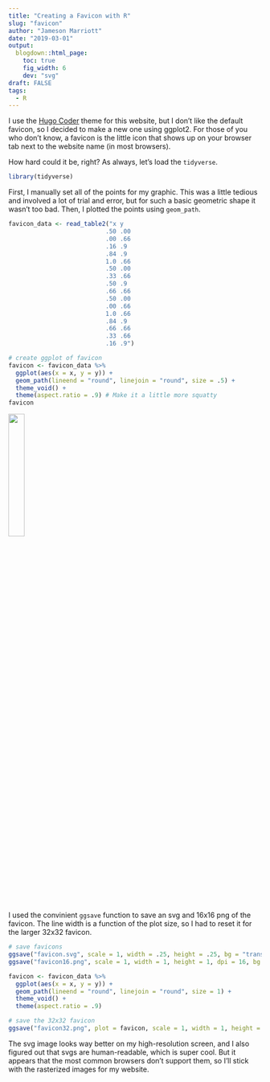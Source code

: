 ```yaml
---
title: "Creating a Favicon with R"
slug: "favicon"
author: "Jameson Marriott"
date: "2019-03-01"
output:
  blogdown::html_page:
    toc: true
    fig_width: 6
    dev: "svg"
draft: FALSE
tags:
  - R
---
```


I use the [Hugo Coder](https://github.com/luizdepra/hugo-coder) theme for this website, but I don't like the default favicon, so I decided to make a new one using ggplot2. For those of you who don't know, a favicon is the little icon that shows up on your browser tab next to the website name (in most browsers).

How hard could it be, right? As always, let's load the `tidyverse`.

```r
library(tidyverse)
```

First, I manually set all of the points for my graphic. This was a little tedious and involved a lot of trial and error, but for such a basic geometric shape it wasn't too bad. Then, I plotted the points using `geom_path`.

```r
favicon_data <- read_table2("x y
                           .50 .00
                           .00 .66
                           .16 .9
                           .84 .9
                           1.0 .66
                           .50 .00
                           .33 .66
                           .50 .9
                           .66 .66
                           .50 .00
                           .00 .66
                           1.0 .66
                           .84 .9
                           .66 .66
                           .33 .66
                           .16 .9")

# create ggplot of favicon
favicon <- favicon_data %>%
  ggplot(aes(x = x, y = y)) +
  geom_path(lineend = "round", linejoin = "round", size = .5) +
  theme_void() +
  theme(aspect.ratio = .9) # Make it a little more squatty
favicon
```

<img src="https://jmarriott.com/images/favicon.svg" width="25%" height="auto"/>

I used the convinient `ggsave` function to save an svg and 16x16 png of the favicon. The line width is a function of the plot size, so I had to reset it for the larger 32x32 favicon. 

```r
# save favicons
ggsave("favicon.svg", scale = 1, width = .25, height = .25, bg = "transparent")
ggsave("favicon16.png", scale = 1, width = 1, height = 1, dpi = 16, bg = "transparent")

favicon <- favicon_data %>%
  ggplot(aes(x = x, y = y)) +
  geom_path(lineend = "round", linejoin = "round", size = 1) +
  theme_void() +
  theme(aspect.ratio = .9)

# save the 32x32 favicon
ggsave("favicon32.png", plot = favicon, scale = 1, width = 1, height = 1, dpi = 32, bg = "transparent")
```

The svg image looks way better on my high-resolution screen, and I also figured out that svgs are human-readable, which is super cool. But it appears that the most common browsers don't support them, so I'll stick with the rasterized images for my website.